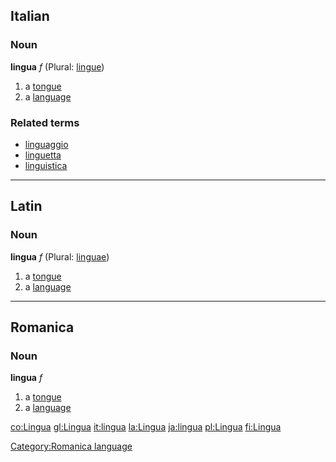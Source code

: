 ==Italian==
===Noun===
'''lingua''' ''f'' (Plural: [[lingue]])

#a [[tongue]]
#a [[language]]

===Related terms===
*[[linguaggio]]
*[[linguetta]]
*[[linguistica]]

----
==Latin==
===Noun===
'''lingua''' ''f'' (Plural: [[linguae]])

#a [[tongue]]
#a [[language]]

----

==Romanica==
[[Category:Romanica language]]
===Noun===
'''lingua''' ''f''

#a [[tongue]]
#a [[language]]

[[co:Lingua]]
[[gl:Lingua]]
[[it:lingua]]
[[la:Lingua]]
[[ja:lingua]]
[[pl:Lingua]]
[[fi:Lingua]]